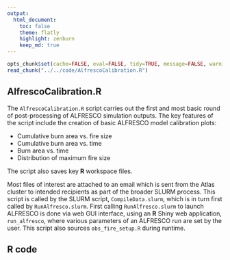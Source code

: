 ```yaml
---
output:
  html_document:
    toc: false
    theme: flatly
    highlight: zenburn
    keep_md: true
---
```


```r
opts_chunk$set(cache=FALSE, eval=FALSE, tidy=TRUE, message=FALSE, warning=FALSE)
read_chunk("../../code/AlfrescoCalibration.R")
```

##
##
## AlfrescoCalibration.R

The `AlfrescoCalibration.R` script carries out the first and most basic round of post-processing of ALFRESCO simulation outputs.
The key features of the script include the creation of basic ALFRESCO model calibration plots:

*    Cumulative burn area vs. fire size
*    Cumulative burn area vs. time
*    Burn area vs. time
*    Distribution of maximum fire size

The script also saves key **R** workspace files.

Most files of interest are attached to an email which is sent from the Atlas cluster to intended recipients as part of the broader SLURM process.
This script is called by the SLURM script, `CompileData.slurm`, which is in turn first called by `RunAlfresco.slurm`.
First calling `RunAlfresco.slurm` to launch ALFRESCO is done via web GUI interface, using an **R** Shiny web application, `run_alfresco`, where various parameters of an ALFRESCO run are set by the user.
This script also sources `obs_fire_setup.R` during runtime.

## R code

```r
```

